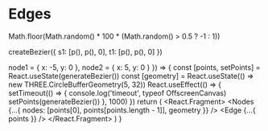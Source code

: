 
<Meta title="View/Graph/Edges" component={Edge} />

# Edges

  Math.floor(Math.random() * 100 * (Math.random() > 0.5 ? -1 : 1))

  createBezier({ s1: [p(), p(), 0], t1: [p(), p(), 0] })

  node1 = { x: -5, y: 0 },
  node2 = { x: 5, y: 0 }
}) => {
  const [points, setPoints] = React.useState(generateBezier())
  const [geometry] = React.useState(() => new THREE.CircleBufferGeometry(5, 32))
  React.useEffect(() => {
    setTimeout(() => {
      console.log('timeout', typeof OffscreenCanvas)
      setPoints(generateBezier())
    }, 1000)
  })
  return (
    <React.Fragment>
      <Stats />
      <Sphere />
      <Nodes {...{ nodes: [points[0], points[points.length - 1]], geometry }} />
      <Edge {...{ points }} />
    </React.Fragment>
  )
}

<Canvas>
  <Story name="Animated Edge">
    <Provider
      {...{
        orthographic: true,
        colorManagement: true,
        concurrent: true,
        camera: { near: -10000, far: 10000 },
        style: { width: '100%', height: 600 }
      }}
    >
      <EdgeStory />
    </Provider>
  </Story>
</Canvas>
